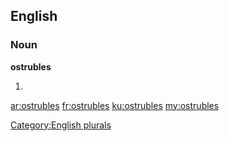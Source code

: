 ==English==

===Noun===
'''ostrubles'''

# {{plural of|ostruble}}

[[Category:English plurals]]

[[ar:ostrubles]]
[[fr:ostrubles]]
[[ku:ostrubles]]
[[my:ostrubles]]